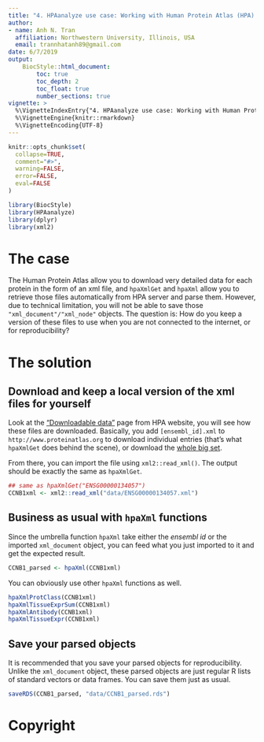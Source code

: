 ```yaml
---
title: "4. HPAanalyze use case: Working with Human Protein Atlas (HPA) xml files offline"
author:
- name: Anh N. Tran
  affiliation: Northwestern University, Illinois, USA
  email: trannhatanh89@gmail.com
date: 6/7/2019
output: 
    BiocStyle::html_document:
        toc: true
        toc_depth: 2
        toc_float: true
        number_sections: true
vignette: >
  %\VignetteIndexEntry{"4. HPAanalyze use case: Working with Human Protein Atlas (HPA) xml files offline"}
  %\VignetteEngine{knitr::rmarkdown}
  %\VignetteEncoding{UTF-8}
---
```


```r
knitr::opts_chunk$set(
  collapse=TRUE,
  comment="#>",
  warning=FALSE,
  error=FALSE,
  eval=FALSE
)
```

```r
library(BiocStyle)
library(HPAanalyze)
library(dplyr)
library(xml2)
```

# The case 

The Human Protein Atlas allow you to download very detailed data for each protein in the form of an xml file, and `hpaXmlGet` and `hpaXml` allow you to retrieve those files automatically from HPA server and parse them. However, due to technical limitation, you will not be able to save those `"xml_document"/"xml_node"` objects. The question is: How do you keep a version of these files to use when you are not connected to the internet, or for reproducibility?

# The solution

## Download and keep a local version of the xml files for yourself

Look at the ["Downloadable data"](https://www.proteinatlas.org/about/download) page from HPA website, you will see how these files are downloaded. Basically, you add `[ensembl_id].xml` to `http://www.proteinatlas.org` to download individual entries (that's what `hpaXmlGet` does behind the scene), or download the [whole big set](https://www.proteinatlas.org/download/proteinatlas.xml.gz).

From there, you can import the file using `xml2::read_xml()`. The output should be exactly the same as `hpaXmlGet`.

```r
## same as hpaXmlGet("ENSG00000134057")
CCNB1xml <- xml2::read_xml("data/ENSG00000134057.xml")
```

## Business as usual with `hpaXml` functions

Since the umbrella function `hpaXml` take either the *ensembl id* or the imported `xml_document` object, you can feed what you just imported to it and get the expected result.

```r
CCNB1_parsed <- hpaXml(CCNB1xml)
```

You can obviously use other `hpaXml` functions as well.

```r
hpaXmlProtClass(CCNB1xml)
hpaXmlTissueExprSum(CCNB1xml)
hpaXmlAntibody(CCNB1xml)
hpaXmlTissueExpr(CCNB1xml)
```

## Save your parsed objects

It is recommended that you save your parsed objects for reproducibility. Unlike the `xml_document` object, these parsed objects are just regular R lists of standard vectors or data frames. You can save them just as usual.

```r
saveRDS(CCNB1_parsed, "data/CCNB1_parsed.rds")
```

# Copyright
